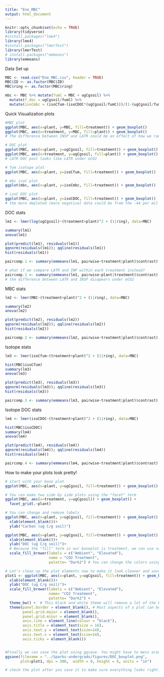 ```yaml
---
title: "Eno_MBC"
output: html_document
---
```


```r
knitr::opts_chunk$set(echo = TRUE)
library(tidyverse)
#install.packages("lme4")
library(lme4)
#install.packages("lmerTest")
library(lmerTest)
# install.packages("emmeans")
library(emmeans)
```

Data Set up
```r

MBC <- read.csv("Eno_MBC.csv", header = TRUE)
MBC$ID <- as.factor(MBC$ID)
MBC$ring <- as.factor(MBC$ring)

mbc <- MBC %>% mutate(fumC = MBC + ugCgsoil) %>% 
  mutate(f_doc = ugCgsoil/fumC) %>% 
  mutate(isoCmbc = (isoCfum-(isoCDOC*(ugCgsoil/fumC)))/(1-(ugCgsoil/fumC)))

```


Quick Visualization plots
```r

#MBC plot
ggplot(MBC, aes(x=plant, y=MBC, fill=treatment)) + geom_boxplot()
ggplot(MBC, aes(x=treatment, y=MBC, fill=plant)) + geom_boxplot() 
# The difference between INSP and LATR could be an effect of how we ran the samples. INSP was run all at once, on our third try. LATR got split up between two runs, maybe the first run didn't work well? 

# DOC plot
ggplot(MBC, aes(x=plant, y=ugCgsoil, fill=treatment)) + geom_boxplot()
ggplot(MBC, aes(x=treatment, y=ugCgsoil, fill=plant)) + geom_boxplot()
# LATR DOC pool looks like LATR under eCO2

# fum isotope plot
ggplot(MBC, aes(x=plant, y=isoCfum, fill=treatment)) + geom_boxplot()

# mbc isoC plot
ggplot(mbc, aes(x=plant, y=isoCmbc, fill=treatment)) + geom_boxplot()

# isoC DOC plot
ggplot(MBC, aes(x=plant, y=isoCDOC, fill=treatment)) + geom_boxplot()
# the more depleted (more negative) data could be from the -44 per mil CO2 used in fum
```

DOC stats
```r
lm1 <- lmer(log(ugCgsoil)~(treatment+plant)^2 + (1|ring), data=MBC)

summary(lm1)
anova(lm1)

plot(predict(lm1), residuals(lm1))
qqnorm(residuals(lm1)); qqline(residuals(lm1))
hist(residuals(lm1))

paircomp.1 <- summary(emmeans(lm1, pairwise~treatment|plant)$contrast)

# what if we compare LATR and INP within each treatment instead? 
paircomp.1 <- summary(emmeans(lm1, pairwise~plant|treatment)$contrast)
# the difference between LATR and INSP disapears under eCO2

```

MBC stats
```r
lm2 <- lmer(MBC~(treatment+plant)^2 + (1|ring), data=MBC)

summary(lm2)
anova(lm2)

plot(predict(lm2), residuals(lm2))
qqnorm(residuals(lm2)); qqline(residuals(lm2))
hist(residuals(lm2))

paircomp.2 <- summary(emmeans(lm2, pairwise~treatment|plant)$contrast)

```


Isotope stats
```r
lm3 <- lmer(isoCfum~(treatment+plant)^2 + (1|ring), data=MBC)

hist(MBC$isoCfum)
summary(lm3)
anova(lm3)

plot(predict(lm3), residuals(lm3))
qqnorm(residuals(lm3)); qqline(residuals(lm3))
hist(residuals(lm3))

paircomp.3 <- summary(emmeans(lm3, pairwise~treatment|plant)$contrast)

```

Isotope DOC stats
```r
lm4 <- lmer(isoCDOC~(treatment+plant)^2 + (1|ring), data=MBC)

hist(MBC$isoCDOC)
summary(lm4)
anova(lm4)

plot(predict(lm4), residuals(lm4))
qqnorm(residuals(lm4)); qqline(residuals(lm4))
hist(residuals(lm4))

paircomp.4 <- summary(emmeans(lm4, pairwise~treatment|plant)$contrast)

```

How to make your plots look pretty!
```r
# start with your base plot
ggplot(MBC, aes(x=plant, y=ugCgsoil, fill=treatment)) + geom_boxplot()

# You can make two side by side plots using the "facet" term
ggplot(MBC, aes(x=treatment, y=ugCgsoil)) + geom_boxplot() +
  facet_grid(.~plant)

# You can change and remove labels 
ggplot(MBC, aes(x=plant, y=ugCgsoil, fill=treatment)) + geom_boxplot() +
  xlab(element_blank())+ 
  ylab("Carbon (ug C/g soil)")

ggplot(MBC, aes(x=plant, y=ugCgsoil, fill=treatment)) + geom_boxplot() +
  xlab(element_blank())+ 
  ylab("DOC (ug C/g soil)")+
  # Because the "fill" term in our baseplot is treatment, we can use scale_fill to change aspects of the legend such as capitalizing or changing the title
  scale_fill_brewer(labels = c("Ambient", "Elevated"),
                    name = "CO2 Treatment",
                    palette= "Dark2") # You can change the colors using preset palettes from http://applied-r.com/rcolorbrewer-palettes/. Try out a couple and see what you like!

# Let's clean up the plot elements now to make it look cleaner and save it as an object, plot1
plot1 <- ggplot(MBC, aes(x=plant, y=ugCgsoil, fill=treatment)) + geom_boxplot() +
  xlab(element_blank())+ 
  ylab("DOC (ug C/g soil)")+
  scale_fill_brewer(labels = c("Ambient", "Elevated"),
                    name= "CO2 Treatment", 
                    palette= "Dark2") +
  theme_bw() +  # This black and white theme will remove a lot of the background noise
  theme(panel.border = element_blank(), # Most aspects of a plot can be removed with "element blank"
        panel.grid.major = element_blank(),
        panel.grid.minor = element_blank(),
        axis.line = element_line(colour = "black"),
        axis.title = element_text(size = 16), 
        axis.text.y = element_text(size=14),
        axis.text.x = element_text(size=14),
        axis.ticks = element_blank())


#Finally we can save the plot using ggsave. You might have to mess around the the size ratio to find what looks best
ggsave(filename = "../Sparks-undergrads/figures/DOC_boxplot.png",
       plot=plot1, dpi = 300,  width = 8, height = 6, units = "in")

# check the plot after you save it to make sure everything looks right!

```
